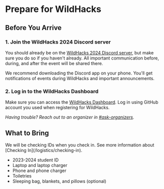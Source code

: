 
# Prepare for WildHacks

## Before You Arrive

### 1. Join the WildHacks 2024 Discord server

You should already be on the [WildHacks 2024 Discord server](https://www.wildhacks.net/discord), but make sure you do so if you haven't already. All important communication before, during, and after the event will be shared there.

We recommend downloading the Discord app on your phone. You'll get notifications of events during WildHacks and important announcements.

### 2. Log in to the WildHacks Dashboard

Make sure you can access the [WildHacks Dashboard](https://dashboard.wildhacks.net). Log in using GitHub account you used when registering for WildHacks.

_Having trouble? Reach out to an organizer in [#ask-organizers](discord://-/channels/1216913782132047974/1216917052275691642)._

## What to Bring

<Callout type="warning" emoji="⚠️">
  We will be checking IDs when you check in. See more information about
  [Checking In](/logistics/checking-in).
</Callout>

- 2023-2024 student ID
- Laptop and laptop charger
- Phone and phone charger
- Toiletries
- Sleeping bag, blankets, and pillows (optional)

